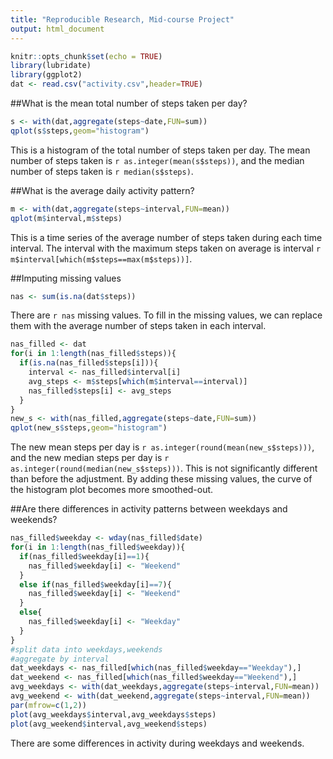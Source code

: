 ---
title: "Reproducible Research, Mid-course Project"
output: html_document
---

```{r setup}
knitr::opts_chunk$set(echo = TRUE)
library(lubridate)
library(ggplot2)
dat <- read.csv("activity.csv",header=TRUE)
```

##What is the mean total number of steps taken per day?
```{r}
s <- with(dat,aggregate(steps~date,FUN=sum))
qplot(s$steps,geom="histogram")
```

This is a histogram of the total number of steps taken per day. The mean number of steps taken is `r as.integer(mean(s$steps))`, and the median number of steps taken is `r median(s$steps)`.

##What is the average daily activity pattern?
```{r}
m <- with(dat,aggregate(steps~interval,FUN=mean))
qplot(m$interval,m$steps)
```

This is a time series of the average number of steps taken during each time interval. The interval with the maximum steps taken on average is interval `r m$interval[which(m$steps==max(m$steps))]`.

##Imputing missing values

```{r}
nas <- sum(is.na(dat$steps))
```

There are `r nas` missing values. To fill in the missing values, we can replace them with the average number of steps taken in each interval.

```{r}
nas_filled <- dat
for(i in 1:length(nas_filled$steps)){
  if(is.na(nas_filled$steps[i])){
    interval <- nas_filled$interval[i]
    avg_steps <- m$steps[which(m$interval==interval)]
    nas_filled$steps[i] <- avg_steps
  }
}
new_s <- with(nas_filled,aggregate(steps~date,FUN=sum))
qplot(new_s$steps,geom="histogram")
```

The new mean steps per day is `r as.integer(round(mean(new_s$steps)))`, and the new median steps per day is `r as.integer(round(median(new_s$steps)))`. This is not significantly different than before the adjustment. By adding these missing values, the curve of the histogram plot becomes more smoothed-out. 

##Are there differences in activity patterns between weekdays and weekends?

```{r}
nas_filled$weekday <- wday(nas_filled$date)
for(i in 1:length(nas_filled$weekday)){
  if(nas_filled$weekday[i]==1){
    nas_filled$weekday[i] <- "Weekend"
  }
  else if(nas_filled$weekday[i]==7){
    nas_filled$weekday[i] <- "Weekend"
  }
  else{
    nas_filled$weekday[i] <- "Weekday"
  }
}
#split data into weekdays,weekends
#aggregate by interval
dat_weekdays <- nas_filled[which(nas_filled$weekday=="Weekday"),]
dat_weekend <- nas_filled[which(nas_filled$weekday=="Weekend"),]
avg_weekdays <- with(dat_weekdays,aggregate(steps~interval,FUN=mean))
avg_weekend <- with(dat_weekend,aggregate(steps~interval,FUN=mean))
par(mfrow=c(1,2))
plot(avg_weekdays$interval,avg_weekdays$steps)
plot(avg_weekend$interval,avg_weekend$steps)

```

There are some differences in activity during weekdays and weekends.



